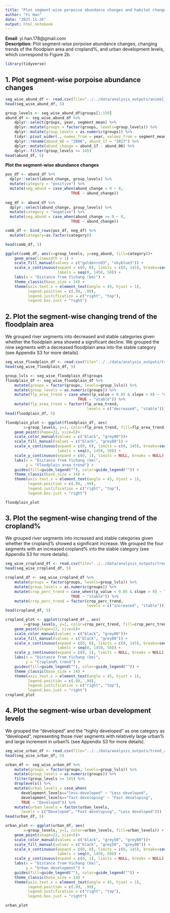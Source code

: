```yaml
---
title: "Plot segment-wise porpoise abundance changes and habitat changes"
author: "Yi Han"  
date: "2021-11-26"
output: html_notebook
---
```

**Email**: yi.han.178@gmail.com  
**Description**: Plot segment-wise porpoise abundance changes, changing trends 
of the floodplain area and cropland%, and urban development levels, which
correspond to Figure 2b.

```r
library(tidyverse)
```

## 1. Plot segment-wise porpoise abundance changes

```r
seg_wise_abund_df <- read.csv(file="../../data/analysis_outputs/animal_distribution/segment_wise_porpoise_abundance.csv")
head(seg_wise_abund_df, 5)
```

```r
group_levels <- seg_wise_abund_df$groups[1:150]
abund_df <- seg_wise_abund_df %>%
    dplyr::select(groups, year, segment_mean) %>%
    dplyr::mutate(groups = factor(groups, levels=group_levels)) %>%
    dplyr::mutate(group_levels = as.numeric(groups)) %>%
    tidyr::pivot_wider(., names_from = year, values_from = segment_mean) %>%
    dplyr::rename(abund_06 = "2006", abund_17 = "2017") %>%
    dplyr::mutate(abund_change = abund_17 - abund_06) %>%
    dplyr::filter(group_levels <= 145)
head(abund_df, 5)
```

__Plot the segment-wise abundance changes__   

```r
pos_df <- abund_df %>%
  dplyr::select(abund_change, group_levels) %>%
  mutate(category = "positive") %>%
  mutate(seg_abund = case_when(abund_change < 0 ~ 0,
                             TRUE ~ abund_change))
  
neg_df <- abund_df %>%
  dplyr::select(abund_change, group_levels) %>%
  mutate(category = "negative") %>%
  mutate(seg_abund = case_when(abund_change >= 0 ~ 0,
                             TRUE ~ abund_change)) 

comb_df <- bind_rows(pos_df, neg_df) %>%
  mutate(category=as.factor(category))

head(comb_df, 5)
```

```r
ggplot(comb_df, aes(x=group_levels, y=seg_abund, fill=category))+
    geom_area(linewidth = 1) + 
    scale_fill_manual(values = c("goldenrod3", "skyblue3")) +
    scale_x_continuous(expand = c(0, 0), limits = c(0, 145), breaks=seq(0, 145, 5),
                       labels = seq(0, 1450, 50)) +
    labs(x = "Distance from Yichang (km)") +
    theme_classic(base_size = 14) +
    theme(axis.text.x = element_text(angle = 45, hjust = 1),
          legend.position = c(.99, .99),
          legend.justification = c("right", "top"),
          legend.box.just = "right")

```

## 2. Plot the segment-wise changing trend of the floodplain area  

We grouped river segments into decreased and stable categories given whether 
the floodplain area showed a significant decline. We grouped the nine segments 
with a decreased floodplain area into the stable category (see Appendix S3 for 
more details).  

```r
seg_wise_floodplain_df <- read.csv(file="../../data/analysis_outputs/trend_analysis/floodplain_area_regression_results.csv")
head(seg_wise_floodplain_df, 5)
```

```r
group_lvls <- seg_wise_floodplain_df$groups
floodplain_df <- seg_wise_floodplain_df %>%
    mutate(groups = factor(groups, levels=group_lvls)) %>%
    mutate(group_levels = as.numeric(groups)) %>%
    mutate(flp_area_trend = case_when((p_value < 0.05 & slope < 0) ~ "decreased",
                                TRUE ~ "stable")) %>%
    mutate(flp_area_trend = factor(flp_area_trend, 
                                    levels = c("decreased", "stable"))) 
head(floodplain_df, 5)
```

```r
floodplain_plot <- ggplot(floodplain_df, aes(
        x=group_levels, y=1, color=flp_area_trend, fill=flp_area_trend)) +
    geom_point(shape=22, size=5)+
    scale_color_manual(values = c("black", "grey80"))+
    scale_fill_manual(values = c("black", "grey80")) +
    scale_x_continuous(expand = c(0, 0), limits = c(0, 145), breaks=seq(0, 145, 5),
                       labels = seq(0, 1450, 50)) +
    scale_y_continuous(expand = c(0, 1), limits = NULL, breaks = NULL) +
    labs(x = "Distance from Yichang (km)",
         y = "Floodplain area trend") +
    guides(fill=guide_legend(""), color=guide_legend("")) +
    theme_classic(base_size = 14) +
    theme(axis.text.x = element_text(angle = 45, hjust = 1),
          legend.position = c(.99, .99),
          legend.justification = c("right", "top"),
          legend.box.just = "right")

floodplain_plot
```

## 3. Plot the segment-wise changing trend of the cropland%    

We grouped river segments into increased and stable categories given whether 
the cropland% showed a significant increase. We grouped the four segments 
with an increased cropland% into the stable category (see Appendix S3 for 
more details).  

```r
seg_wise_cropland_df <- read.csv(file="../../data/analysis_outputs/trend_analysis/cropland_perc_regression_results.csv")
head(seg_wise_cropland_df, 5)
```


```r
cropland_df <- seg_wise_cropland_df %>%
    mutate(groups = factor(groups, levels=group_lvls)) %>%
    mutate(group_levels = as.numeric(groups)) %>%
    mutate(crop_perc_trend = case_when((p_value < 0.05 & slope > 0) ~ "increased",
                             TRUE ~ "stable")) %>% 
    mutate(crop_perc_trend = factor(crop_perc_trend, 
                                    levels = c("increased", "stable"))) 
head(cropland_df, 5)
```

```r
cropland_plot <- ggplot(cropland_df , aes(
        x=group_levels, y=1, color=crop_perc_trend, fill=crop_perc_trend)) +
    geom_point(shape=22, size=5)+
    scale_color_manual(values = c("black", "grey80"))+
    scale_fill_manual(values = c("black", "grey80")) +
    scale_x_continuous(expand = c(0, 0), limits = c(0, 145), breaks=seq(0, 145, 5),
                       labels = seq(0, 1450, 50)) +
    scale_y_continuous(expand = c(0, 1), limits = NULL, breaks = NULL) +
    labs(x = "Distance from Yichang (km)",
         y = "Cropland% trend") +
    guides(fill=guide_legend(""), color=guide_legend("")) +
    theme_classic(base_size = 14) +
    theme(axis.text.x = element_text(angle = 45, hjust = 1),
          legend.position = c(.99, .99),
          legend.justification = c("right", "top"),
          legend.box.just = "right")
cropland_plot 
```
## 4. Plot the segment-wise urban development levels     

We grouped the “developed” and the “highly developed” as one category as 
“developed”, representing those river segments with relatively large urban% 
and large increment in urban% (see Appendix S3 for more details).  

```r
seg_wise_urban_df <- read.csv(file="../../data/analysis_outputs/trend_analysis/urban_cluster_results.csv")
head(seg_wise_urban_df, 5)
```


```r
urban_df <- seg_wise_urban_df %>%
    mutate(groups = factor(groups, levels=group_lvls)) %>%
    mutate(group_levels = as.numeric(groups)) %>%
    filter(group_levels <= 145) %>%
    droplevels() %>%
    mutate(urban_levels = case_when(
       development_levels=="less-developed" ~ "Less developed",
       development_levels=="fast-developing" ~ "Fast developing",
       TRUE ~ "Developed")) %>%
    mutate(urban_levels = factor(urban_levels, 
       levels = c("Developed", "Fast developing", "Less developed")))
head(urban_df, 5)
```


```r
urban_plot <- ggplot(urban_df, aes(
        x=group_levels, y=1, color=urban_levels, fill=urban_levels)) +
    geom_point(shape=22, size=5)+
    scale_color_manual(values = c("black", "grey50", "grey80"))+
    scale_fill_manual(values = c("black", "grey50", "grey80")) +
    scale_x_continuous(expand = c(0, 0), limits = c(0, 145), breaks=seq(0, 145, 5),
                       labels = seq(0, 1450, 50)) +
    scale_y_continuous(expand = c(0, 1), limits = NULL, breaks = NULL) +
    labs(x = "Distance from Yichang (km)",
         y = "Urban development") +
    guides(fill=guide_legend(""), color=guide_legend("")) +
    theme_classic(base_size = 14) +
    theme(axis.text.x = element_text(angle = 45, hjust = 1),
          legend.position = c(.99, .99),
          legend.justification = c("right", "top"),
          legend.box.just = "right")

urban_plot
```
